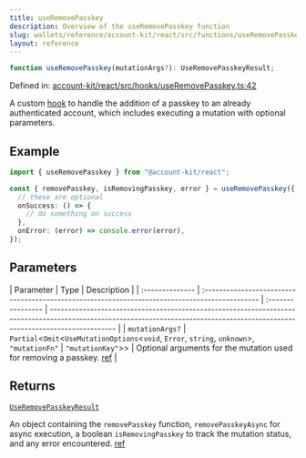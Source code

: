 ```yaml
---
title: useRemovePasskey
description: Overview of the useRemovePasskey function
slug: wallets/reference/account-kit/react/src/functions/useRemovePasskey
layout: reference
---
```


```ts
function useRemovePasskey(mutationArgs?): UseRemovePasskeyResult;
```

Defined in: [account-kit/react/src/hooks/useRemovePasskey.ts:42](https://github.com/alchemyplatform/aa-sdk/blob/923a52171f7246172caf350853843e6680197da9/account-kit/react/src/hooks/useRemovePasskey.ts#L42)

A custom [hook](https://github.com/alchemyplatform/aa-sdk/blob/main/account-kit/react/src/hooks/useAddPasskey.ts) to handle the addition of a passkey to an already authenticated account, which includes executing a mutation with optional parameters.

## Example

```ts twoslash
import { useRemovePasskey } from "@account-kit/react";

const { removePasskey, isRemovingPasskey, error } = useRemovePasskey({
  // these are optional
  onSuccess: () => {
    // do something on success
  },
  onError: (error) => console.error(error),
});
```

## Parameters

| Parameter       | Type                                                                                           | Description       |
| :-------------- | :--------------------------------------------------------------------------------------------- | :---------------- | ------------------------------------------------------------------------------------------------------------------------------------------------------------------------------ |
| `mutationArgs?` | `Partial`\<`Omit`\<`UseMutationOptions`\<`void`, `Error`, `string`, `unknown`>, `"mutationFn"` | `"mutationKey"`>> | Optional arguments for the mutation used for removing a passkey. [ref](https://github.com/alchemyplatform/aa-sdk/blob/main/account-kit/react/src/hooks/useRemovePasskey.ts#L8) |

## Returns

[`UseRemovePasskeyResult`](../type-aliases/UseRemovePasskeyResult.mdx)

An object containing the `removePasskey` function, `removePasskeyAsync` for async execution, a boolean `isRemovingPasskey` to track the mutation status, and any error encountered. [ref](https://github.com/alchemyplatform/aa-sdk/blob/main/account-kit/react/src/hooks/useRemovePasskey.ts#L13)
